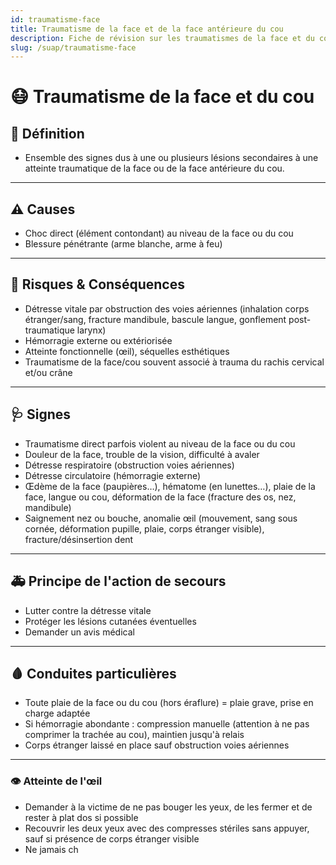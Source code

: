 ---
id: traumatisme-face
title: Traumatisme de la face et de la face antérieure du cou
description: Fiche de révision sur les traumatismes de la face et du cou
slug: /suap/traumatisme-face
---


# 😷 Traumatisme de la face et du cou

## 📝 Définition

- Ensemble des signes dus à une ou plusieurs lésions secondaires à une atteinte traumatique de la face ou de la face antérieure du cou.

---

## ⚠️ Causes

- Choc direct (élément contondant) au niveau de la face ou du cou
- Blessure pénétrante (arme blanche, arme à feu)

---

## 🚨 Risques & Conséquences

- Détresse vitale par obstruction des voies aériennes (inhalation corps étranger/sang, fracture mandibule, bascule langue, gonflement post-traumatique larynx)
- Hémorragie externe ou extériorisée
- Atteinte fonctionnelle (œil), séquelles esthétiques
- Traumatisme de la face/cou souvent associé à trauma du rachis cervical et/ou crâne

---

## 🩺 Signes

- Traumatisme direct parfois violent au niveau de la face ou du cou
- Douleur de la face, trouble de la vision, difficulté à avaler
- Détresse respiratoire (obstruction voies aériennes)
- Détresse circulatoire (hémorragie externe)
- Œdème de la face (paupières…), hématome (en lunettes…), plaie de la face, langue ou cou, déformation de la face (fracture des os, nez, mandibule)
- Saignement nez ou bouche, anomalie œil (mouvement, sang sous cornée, déformation pupille, plaie, corps étranger visible), fracture/désinsertion dent

---

## 🚑 Principe de l'action de secours

- Lutter contre la détresse vitale
- Protéger les lésions cutanées éventuelles
- Demander un avis médical

---

## 🩸 Conduites particulières

- Toute plaie de la face ou du cou (hors éraflure) = plaie grave, prise en charge adaptée
- Si hémorragie abondante : compression manuelle (attention à ne pas comprimer la trachée au cou), maintien jusqu'à relais
- Corps étranger laissé en place sauf obstruction voies aériennes

---

### 👁️ Atteinte de l'œil

- Demander à la victime de ne pas bouger les yeux, de les fermer et de rester à plat dos si possible
- Recouvrir les deux yeux avec des compresses stériles sans appuyer, sauf si présence de corps étranger visible
- Ne jamais ch
